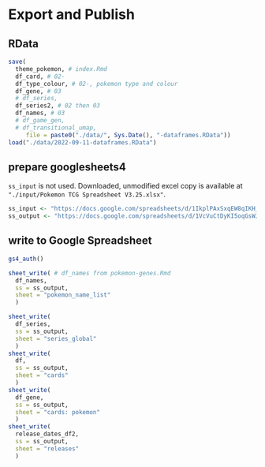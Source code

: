 # Export and Publish

## RData

```r
save(
  theme_pokemon, # index.Rmd
  df_card, # 02- 
  df_type_colour, # 02-, pokemon type and colour
  df_gene, # 03
  # df_series, 
  df_series2, # 02 then 03
  df_names, # 03
  # df_game_gen, 
  # df_transitional_umap,
     file = paste0("./data/", Sys.Date(), "-dataframes.RData"))
load("./data/2022-09-11-dataframes.RData")
```


## prepare googlesheets4

`ss_input` is not used. Downloaded, unmodified excel copy is available at `"./input/Pokemon TCG Spreadsheet V3.25.xlsx"`.
```r
ss_input <- "https://docs.google.com/spreadsheets/d/1IkplPAxSxqEW8qIKH_KW3cDp7C261kNZ-AX-AmCxnMY/edit#gid=840081758" 
ss_output <- "https://docs.google.com/spreadsheets/d/1VcVuCtDyKI5oqGsWJPKJGO7y-vIVZge6JrRqrE_kAQY/edit#gid=0"
```

## write to Google Spreadsheet
```r
gs4_auth()

sheet_write( # df_names from pokemon-genes.Rmd
  df_names,
  ss = ss_output,
  sheet = "pokemon_name_list"
  )

sheet_write(
  df_series,
  ss = ss_output,
  sheet = "series_global"
  )
sheet_write(
  df, 
  ss = ss_output,
  sheet = "cards"
  )
sheet_write(
  df_gene, 
  ss = ss_output,
  sheet = "cards: pokemon"
  )
sheet_write(
  release_dates_df2, 
  ss = ss_output,
  sheet = "releases"
  )
```

